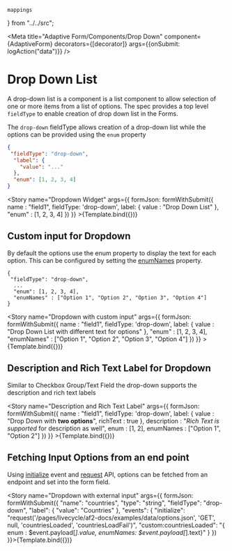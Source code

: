     mappings
} from "../../src";

<Meta title="Adaptive Form/Components/Drop Down"
      component={AdaptiveForm}
      decorators={[decorator]}
      args={{onSubmit: logAction("data")}}
/>


# Drop Down List

A drop-down list is a component is a list component to allow selection of one or more items from a list of options. The
spec provides a top level `fieldType` to enable creation of drop down list in the Forms.

The `drop-down` fieldType allows creation of a drop-down list while the options can be provided using the `enum`
property

```json
{
 "fieldType": "drop-down",
  "label": {
    "value": "..."
  },
  "enum": [1, 2, 3, 4]
}
```

<Story
    name="Dropdown Widget"
    args={{
        formJson: formWithSubmit({
            name : "field1",
            fieldType: 'drop-down',
            label: {
                value : "Drop Down List"
            },
            "enum" : [1, 2, 3, 4]
        })
    }} >{Template.bind({})}</Story>

## Custom input for Dropdown

By default the options use the enum property to display the text for each option. This can be configured by setting the
[enumNames](https://git.corp.adobe.com/pages/livecycle/af2-docs/spec/latest/index.html#field-properties-enumNames)
property.

```
{
 "fieldType": "drop-down",
  ...
  "enum": [1, 2, 3, 4],
  "enumNames" : ["Option 1", "Option 2", "Option 3", "Option 4"]
}
```

<Story
    name="Dropdown with custom input"
    args={{
        formJson: formWithSubmit({
            name : "field1",
            fieldType: 'drop-down',
            label: {
                value : "Drop Down List with different text for options"
            },
            "enum" : [1, 2, 3, 4],
            "enumNames" : ["Option 1", "Option 2", "Option 3", "Option 4"]
        })
    }} >{Template.bind({})}</Story>

## Description and Rich Text Label for Dropdown

Similar to Checkbox Group/Text Field the drop-down supports the description and rich text labels

<Story
    name="Description and Rich Text Label"
    args={{
        formJson: formWithSubmit({
            name : "field1",
            fieldType: 'drop-down',
            label: {
                value : "Drop Down with <strong>two options</strong>",
                richText : true
            },
            description : "<em>Rich Text is supported</em> for description as well",
            enum : [1, 2],
            enumNames : ["Option 1", "Option 2"]
        })
    }} >{Template.bind({})}</Story>

## Fetching Input Options from an end point

Using [initialize](https://git.corp.adobe.com/pages/livecycle/af2-docs/spec/latest/index.html#event-initialize)
event and [request](https://git.corp.adobe.com/pages/livecycle/af2-docs/spec/latest/index.html#request_form_function)
API, options can be fetched from an endpoint and set into the form field.

<Story
    name="Dropdown with external input"
    args={{
        formJson: formWithSubmit({
            "name": "countries",
            "type": "string",
            "fieldType": "drop-down",
            "label": {
                "value": "Countries"
            },
            "events": {
                "initialize": "request('/pages/livecycle/af2-docs/examples/data/options.json', 'GET', null, 'countriesLoaded', 'countriesLoadFail')",
                "custom:countriesLoaded": "{ enum : $event.payload[*].value, enumNames: $event.payload[*].text}"
            }
        })
    }}>{Template.bind({})}</Story>
